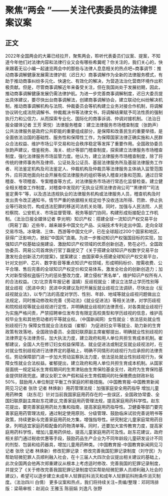 # 聚焦“两会 ”——关注代表委员的法律提案议案
## 正文
2022年全国两会的大幕已经拉开，聚焦两会，聆听代表委员们议案、提案，不知道今年他们对法律内容和法律行业又会有哪些希冀呢？你关注的，我们关心的，快来跟着无讼小编一起速览两会中的那些与法律人息息相关的热点吧~商事调节：推动商事调解健康发展需法律护航（迟日大）商事调解作为全新的法律服务模式，有助于推动商事纠纷多元化、快速化、有效化的解决，为营造法治化营商环境作出积极贡献。但是，尽管商事调解近年来备受关注，但在我国尚处于发展初期，因此，推动商事调解健康发展仍需法律护航。为进一步完善商事调解制度，迟日大委员提出具体建议，要尽快出台商事调解法，创建商事调解协会，建立联动化纠纷解决机制，推动商事调解机构与法院、仲裁委员会等机构建立业务对接合作机制，将调解协议转化成法院调解书、仲裁裁决书等法律文书，将调解结果赋予司法性质的强制执行力和公信力，从而探索专业化、国际化的商事诉调、仲调对接机制。（法治日报全媒体记者 王芳 荣悦）法律服务稽查：建立法律服务市场稽查制度（张韵声）公共法律服务是政府公共职能的重要组成部分，是保障和改善民生的重要举措，是全面依法治国的基础性、服务性和保障性工作，为保障国家法律正确实施和人民群众合法权益、维护市场公平交易和社会秩序稳定等发挥了重要作用。全国政协委员张韵声建议，借鉴税务、海关、统计等部门稽查制度，探索建立法律服务市场稽查制度，强化法律服务市场监管力度。他认为，建立法律服务市场稽查制度，除了将传统的律师事务所及律师、公证处及公证员、基层法律服务所及基层法律服务工作者、司法鉴定机构及司法鉴定人、仲裁机构及仲裁员等法律服务主体纳入监管范围外，应将其他面向社会开展有偿法律服务的组织等纳入稽查对象和范围，通过日常稽查、专项稽查、专案稽查等方式，对法律服务市场进行常态化监督检查。建立健全相关稽查工作制度，对稽查中发现的“无执业证照法律咨询公司”“黑律师”“司法鉴定黄牛”等，以及违法违规执业的法律服务机构或法律服务人员，稽查机构及时发出责令改正通知书，情节严重的依据相关规定给予没收违法所得、罚款、停止执业等行政处罚，构成违法犯罪的移送司法机关处理。同时，加强与人民法院、人民检察院、公安机关、市场监督管理、税务等部门协同，构建形成衔接配合工作机制。（法治日报全媒体记者 李光明）知识产权：搭建全球一流知识产权交易平台（网易丁磊）近些年，越来越多中国文化产品、尖端技术专利走出中国，走向全球交易市场。冰墩墩、三体、西游等中国文化IP，已在全球超过200个国家和地区，获得广泛影响力，掀起“中国风”浪潮。为进一步推动知识产权强国目标的实现，加强知识产权基础设施建设、激励知识产权领域的优质创新创造，势在必行。全国政协委员、网易公司首席执行官丁磊提交了《关于搭建全球知识产权数字交易平台 激发社会创新活力的提案》，提案建议：由国家牵头搭建全球知识产权交易平台，针对文创IP、芯片、数字影音等重点知识产权领域，形成明码标价、按需收费、公平合理、售后完善的全球知识产权定价和交易体系，激发全社会的创新创造力；加大对新型侵权盗版行为的惩处整改力度，建立侵权“黑名单”，维护知识产权所有人的合法权益。（文/北京青年报记者 温婧）反歧视就业：建议立法禁止学历性别等就业歧视（民进中央）民进中央建议及时开展反就业歧视立法调研，尽快出台《反歧视就业法》，以专门法的高度对学历、性别、年龄、地域等就业歧视问题做出立法规定，同时推动修改和完善《劳动法》《就业促进法》等相关法律，对学历歧视和院校歧视等就业歧视进行定性，并明确就业歧视的法律责任，对各类就业歧视行为实施严格问责，严禁招聘单位发布含有限定高校类型和学历歧视的信息，维护高校毕业生和其他劳动者的平等就业权。（中国新闻网）女性就业：依法惩处就业性别歧视行为 保障女性就业合法权益（崔郁） 为促进妇女平等就业、助力新的生育政策有效落地，全国政协委员、全国妇联原副主席崔郁提出，明确就业性别歧视的法律界定与法律责任，加大执法力度，建立政府和用人单位共担生育成本机制。崔郁建议，全国人大在修订妇女权益保障法、就业促进法或制定反就业歧视法时，在对就业性别歧视进行法律界定的基础上，明确不同情形的歧视行为应承担的法律责任。劳动保障部门进一步加大劳动监察执法力度，依法惩处就业性别歧视行为，保障女性就业合法权益。崔郁提出，建立政府和用人单位共担生育成本机制。从国家层面统一规定延长生育假期间的生育津贴由生育保险基金支付，政府为生育保险基金提供财政兜底。建议女职工休产假和延长生育假期间的社保缴费由财政补贴50%，鼓励用人单位制定平衡工作家庭的积极措施。（中国教育报-中国教育新闻网见习记者 张欣 记者 林焕新）用药管理法规：加强家庭安全用药指导 增加儿童用药种类 （赵东花）针对当前我国家庭用药存在的一些误区，全国政协常委、全国妇联原副主席赵东花建议,完善家庭用药管理法规，提高家庭用药科学性。赵东花提出，要完善家庭用药处方集和指南，提高家庭用药指导性。卫健委等部门要完善家庭用药管理法规，通过制定使用原则、分级管理、鼓励临床试验完善说明书等政策，持续更新与完善家庭用药处方集，增强指导性。研究制定儿童家庭常用药目录，列明适宜家庭药柜配备的药物清单等。同时，还要加大宣传教育力度，提高家庭用药科学性，增加儿童用药供给，提高儿童家庭用药可及性。赵东花建议，政府相关部门通过税收优惠等手段，鼓励药品生产企业为不同年龄段儿童研发设计不同的剂型、包装和给药器具，增加儿童用药种类。（中国教育报-中国教育新闻网见习记者 张欣 记者 林焕新）修改犯罪记录：修改完善我国犯罪记录制度（刘守民）为帮助轻微犯罪人员顺利融入社会，在十三届人大四次会议提出相关建议的基础上，此次全国两会他再次郑重建议从根本上考虑适时修改、完善我国的犯罪记录制度，并提交了《关于修改完善我国犯罪记录制度切实帮助轻微犯罪人员顺利融入社会的建议》，希望可以逐步建立未成年人轻罪前科消灭和成年人轻罪前科附条件消灭制度。（法治四川 白倩） 更多议案和热点，我们将持续关注~责编/整理：邓珂玮排版：梁萌审核：赵润众 王雅玉 陈丽娟 刘逸凡 张野